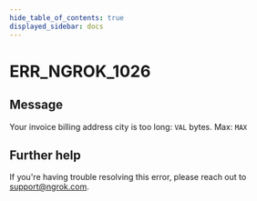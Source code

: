 ```yaml
---
hide_table_of_contents: true
displayed_sidebar: docs
---
```



# ERR_NGROK_1026

## Message

Your invoice billing address city is too long: `VAL` bytes. Max: `MAX`

<ErrorDetails error="err_ngrok_1026" />

## Further help

If you're having trouble resolving this error, please reach out to [support@ngrok.com](mailto:support@ngrok.com?subject=Help%20with%20ERR_NGROK_1026).
